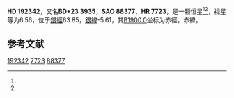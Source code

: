{{Starbox begin
| name = HD 192342
}}
{{Starbox observe
| epoch = [[J2000.0|J2000.0]]
| constell = {{星座名待查}}<ref name=SIMBAD>{{cite web
 | url=http://simbad.u-strasbg.fr/simbad/sim-id?Ident=HR+7723
 | title=Pulsating variable Star
 | publisher=Centre de Données astronomiques de Strasbourg
 | work=SIMBAD
 | accessdate=2012-07-13
 | archive-date=2016-03-18
 | archive-url=https://web.archive.org/web/20160318231911/http://simbad.u-strasbg.fr/simbad/sim-id?Ident=HR+7723
 | dead-url=no
 }}</ref><ref name=DATA>{{cite web
 | url=http://vizier.u-strasbg.fr/viz-bin/VizieR-5?-out.add=.&-source=5050&-corr=PK=HR&-out.max=9999&HR=7723
 | title=VizieR Detailed Page
 | accessdate=2012-07-13
 | archive-date=2016-03-04
 | archive-url=https://web.archive.org/web/20160304234011/http://vizier.u-strasbg.fr/viz-bin/VizieR-5?-out.add=.&-source=5050&-corr=PK=HR&-out.max=9999&HR=7723
 | dead-url=no
 }}</ref>
| 星官 = 
| ra = {{RA|20|13|40.6}}<ref name=SIMBAD /><ref name=DATA />
| dec = {{DEC|+24|14|20}}<ref name=SIMBAD /><ref name=DATA />
| appmag_v = 6.56<ref name=SIMBAD /><ref name=DATA />
}}
{{Starbox character
| class = A1m<ref name=SIMBAD /><ref name=DATA />
| b-v = 0.29<ref name=SIMBAD /><ref name=DATA />
| u-b = 0.12<ref name=SIMBAD /><ref name=DATA />
| r-i = 0.14<ref name=SIMBAD /><ref name=DATA />
| variable = 
}}
{{Starbox astrometry
| radial_v = 0.12
| prop_mo_ra = -37
| parallax = 0.011
| p_error =
}}
{{Starbox catalog
| names =BD+23 3935，[[SAO星表|SAO]] 88377，[[HD星表|HD]] 192342，[[HR星表|HR]] 7723}}
{{Starbox reference |Simbad=HR+7723}}
{{Starbox end}}

'''HD 192342'''，又名'''BD+23 3935'''，'''SAO 88377'''、'''HR 7723'''，是一颗恒星<ref name=SIMBAD /><ref name=DATA />，视星等为6.56，位于[[銀道座標系|銀經]]63.85，[[銀道座標系|銀緯]]-5.61，其[[B1900.0|B1900.0]]坐标为赤經{{RA|20|9|22.9}}，赤緯{{DEC|+23|-5.61|8}}。

== 参考文献 ==
{{reflist}}

{{star-stub}}

[[Category:HD和HDE天體|192342]]
[[Category:HR天體|7723]]
[[Category:SAO天體|88377]]
